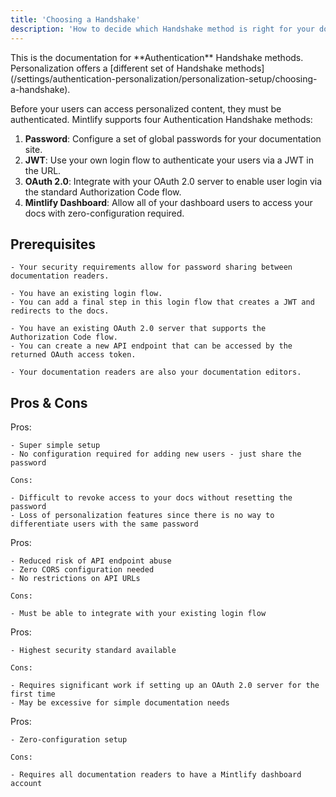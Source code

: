 ```yaml
---
title: 'Choosing a Handshake'
description: 'How to decide which Handshake method is right for your docs'
---
```


<Info>
  This is the documentation for **Authentication** Handshake methods. Personalization offers a [different set of Handshake methods](/settings/authentication-personalization/personalization-setup/choosing-a-handshake).
</Info>

Before your users can access personalized content, they must be authenticated. Mintlify supports four Authentication Handshake methods:

1. **Password**: Configure a set of global passwords for your documentation site.
2. **JWT**: Use your own login flow to authenticate your users via a JWT in the URL.
3. **OAuth 2.0**: Integrate with your OAuth 2.0 server to enable user login via the standard Authorization Code flow.
4. **Mintlify Dashboard**: Allow all of your dashboard users to access your docs with zero-configuration required.

## Prerequisites

<Tabs>
  <Tab title="Password">

    - Your security requirements allow for password sharing between documentation readers.
  </Tab>
  <Tab title="JWT">

    - You have an existing login flow.
    - You can add a final step in this login flow that creates a JWT and redirects to the docs.
  </Tab>
  <Tab title="OAuth 2.0">

    - You have an existing OAuth 2.0 server that supports the Authorization Code flow.
    - You can create a new API endpoint that can be accessed by the returned OAuth access token.
  </Tab>
  <Tab title="Mintlify Dashboard">

    - Your documentation readers are also your documentation editors.
  </Tab>
</Tabs>

## Pros & Cons

<Tabs>
  <Tab title="Password">
    Pros:

    - Super simple setup
    - No configuration required for adding new users - just share the password

    Cons:

    - Difficult to revoke access to your docs without resetting the password
    - Loss of personalization features since there is no way to differentiate users with the same password
  </Tab>
  <Tab title="JWT">
    Pros:

    - Reduced risk of API endpoint abuse
    - Zero CORS configuration needed
    - No restrictions on API URLs

    Cons:

    - Must be able to integrate with your existing login flow
  </Tab>
  <Tab title="OAuth 2.0">
    Pros:

    - Highest security standard available

    Cons:

    - Requires significant work if setting up an OAuth 2.0 server for the first time
    - May be excessive for simple documentation needs
  </Tab>
  <Tab title="Mintlify Dashboard">
    Pros:

    - Zero-configuration setup

    Cons:

    - Requires all documentation readers to have a Mintlify dashboard account
  </Tab>
</Tabs>